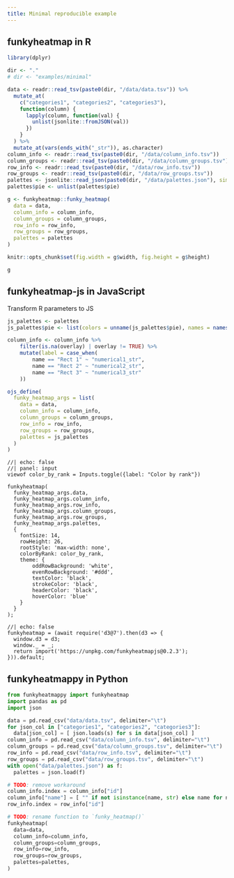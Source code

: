 ```yaml
---
title: Minimal reproducible example
---
```


## funkyheatmap in R
```r
library(dplyr)

dir <- "."
# dir <- "examples/minimal"

data <- readr::read_tsv(paste0(dir, "/data/data.tsv")) %>%
  mutate_at(
    c("categories1", "categories2", "categories3"),
    function(column) {
      lapply(column, function(val) {
        unlist(jsonlite::fromJSON(val))
      })
    }
  ) %>%
  mutate_at(vars(ends_with("_str")), as.character)
column_info <- readr::read_tsv(paste0(dir, "/data/column_info.tsv"))
column_groups <- readr::read_tsv(paste0(dir, "/data/column_groups.tsv"))
row_info <- readr::read_tsv(paste0(dir, "/data/row_info.tsv"))
row_groups <- readr::read_tsv(paste0(dir, "/data/row_groups.tsv"))
palettes <- jsonlite::read_json(paste0(dir, "/data/palettes.json"), simplifyVector = TRUE)
palettes$pie <- unlist(palettes$pie)
```

```r
g <- funkyheatmap::funky_heatmap(
  data = data,
  column_info = column_info,
  column_groups = column_groups,
  row_info = row_info,
  row_groups = row_groups,
  palettes = palettes
)
```

```r
knitr::opts_chunk$set(fig.width = g$width, fig.height = g$height)
```

```r
g
```

## funkyheatmap-js in JavaScript

Transform R parameters to JS

```r
js_palettes <- palettes
js_palettes$pie <- list(colors = unname(js_palettes$pie), names = names(js_palettes$pie))

column_info <- column_info %>%
    filter(is.na(overlay) | overlay != TRUE) %>%
    mutate(label = case_when(
        name == "Rect 1" ~ "numerical1_str",
        name == "Rect 2" ~ "numerical2_str",
        name == "Rect 3" ~ "numerical3_str"
    ))

ojs_define(
  funky_heatmap_args = list(
    data = data,
    column_info = column_info,
    column_groups = column_groups,
    row_info = row_info,
    row_groups = row_groups,
    palettes = js_palettes
  )
)
```

```ojs
//| echo: false
//| panel: input
viewof color_by_rank = Inputs.toggle({label: "Color by rank"})
```

```ojs
funkyheatmap(
  funky_heatmap_args.data,
  funky_heatmap_args.column_info,
  funky_heatmap_args.row_info,
  funky_heatmap_args.column_groups,
  funky_heatmap_args.row_groups,
  funky_heatmap_args.palettes,
  {
    fontSize: 14,
    rowHeight: 26,
    rootStyle: 'max-width: none',
    colorByRank: color_by_rank,
    theme: {
        oddRowBackground: 'white',
        evenRowBackground: '#ddd',
        textColor: 'black',
        strokeColor: 'black',
        headerColor: 'black',
        hoverColor: 'blue'
    }
  }
);
```

```ojs
//| echo: false
funkyheatmap = (await require('d3@7').then(d3 => {
  window.d3 = d3;
  window._ = _;
  return import('https://unpkg.com/funkyheatmapjs@0.2.3');
})).default;
```

## funkyheatmappy in Python

```python
from funkyheatmappy import funkyheatmap
import pandas as pd
import json

data = pd.read_csv("data/data.tsv", delimiter="\t")
for json_col in ["categories1", "categories2", "categories3"]:
  data[json_col] = [ json.loads(s) for s in data[json_col] ]
column_info = pd.read_csv("data/column_info.tsv", delimiter="\t")
column_groups = pd.read_csv("data/column_groups.tsv", delimiter="\t")
row_info = pd.read_csv("data/row_info.tsv", delimiter="\t")
row_groups = pd.read_csv("data/row_groups.tsv", delimiter="\t")
with open("data/palettes.json") as f:
  palettes = json.load(f)
```

```python
# TODO: remove workaround
column_info.index = column_info["id"]
column_info["name"] = [ "" if not isinstance(name, str) else name for name in column_info["name"] ]
row_info.index = row_info["id"]

# TODO: rename function to `funky_heatmap()`
funkyheatmap(
  data=data,
  column_info=column_info,
  column_groups=column_groups,
  row_info=row_info,
  row_groups=row_groups,
  palettes=palettes,
)
```
